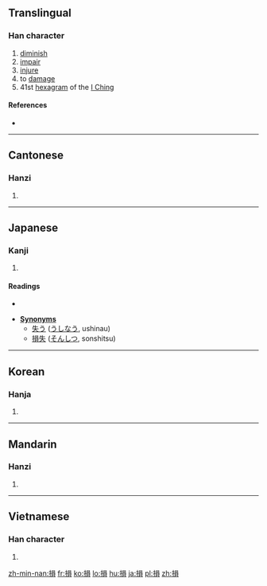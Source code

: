 {{also|损}}<!-- may be replaced by zh-forms -->
==Translingual==

===Han character===
{{Han char|rn=64|rad=手|as=10|sn=13|four=5608<sub>6</sub>|canj=手口月金 (QRBC)|ids=⿰[[扌]][[員]]}}

# [[diminish]]
# [[impair]]
# [[injure]]
# to [[damage]]
# 41st [[hexagram]] of the [[I Ching]]

====References====
* {{Han ref|kx=0446.060|dkj=12459|dj=0796.270|hdz=31931.100|uh=640D|ud=25613|bh=B76C|bd=46956}}

----

==Cantonese==

===Hanzi===
{{yue-hanzi|jyut=|y=syun2|sim=损}}

# {{defn|lang=yue|sort=手10}}

----

==Japanese==

===Kanji===
{{ja-kanji|grade=5|rs=手10}}

# {{defn|lang=ja|sort=手10}} <!-- line may be deleted if/when POS headers are added -->

====Readings====
* {{ja-readings|on=[[そん]] (son)|kun=[[そこなう]] (sokonau), [[へる]] (heru), [[そこねる]] (sokoneru)}}

* '''[[Synonym]]s'''
** [[失う]] ([[うしなう]], ushinau)
** [[損失]] ([[そんしつ]], sonshitsu)

----

==Korean==

===Hanja===
{{ko-hanja|hangeul=손|eumhun=|rv=son|mr=son|y=son}}

# {{defn|lang=ko|sort=手10}}

----

==Mandarin==

===Hanzi===
{{cmn-hanzi|sim=损|pin=[[sǔn]] ([[sun3]])|wg=sun<sup>3</sup>}}

# {{defn|lang=cmn|sort=手10}}

----

==Vietnamese==

===Han character===
{{vi-hantu|[[tổn]], [[tốn]], [[tủn]], [[vin]], [[tỏn]]|rs=手10}}

# {{defn|lang=vi|sort=手10}}

[[zh-min-nan:損]]
[[fr:損]]
[[ko:損]]
[[lo:損]]
[[hu:損]]
[[ja:損]]
[[pl:損]]
[[zh:損]]